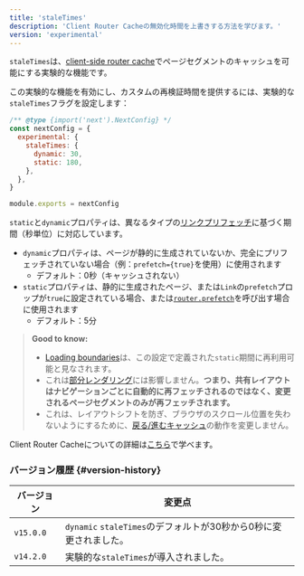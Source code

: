 ```yaml
---
title: 'staleTimes'
description: 'Client Router Cacheの無効化時間を上書きする方法を学びます。'
version: 'experimental'
---
```


`staleTimes`は、[client-side router cache](/docs/app/building-your-application/caching#client-side-router-cache)でページセグメントのキャッシュを可能にする実験的な機能です。

この実験的な機能を有効にし、カスタムの再検証時間を提供するには、実験的な`staleTimes`フラグを設定します：

```js title="next.config.js"
/** @type {import('next').NextConfig} */
const nextConfig = {
  experimental: {
    staleTimes: {
      dynamic: 30,
      static: 180,
    },
  },
}

module.exports = nextConfig
```

`static`と`dynamic`プロパティは、異なるタイプの[リンクプリフェッチ](/docs/app/api-reference/components/link#prefetch)に基づく期間（秒単位）に対応しています。

- `dynamic`プロパティは、ページが静的に生成されていないか、完全にプリフェッチされていない場合（例：`prefetch={true}`を使用）に使用されます
  - デフォルト：0秒（キャッシュされない）
- `static`プロパティは、静的に生成されたページ、または`Link`の`prefetch`プロップが`true`に設定されている場合、または[`router.prefetch`](/docs/app/building-your-application/caching#routerprefetch)を呼び出す場合に使用されます
  - デフォルト：5分

> **Good to know:**
>
> - [Loading boundaries](/docs/app/api-reference/file-conventions/loading)は、この設定で定義された`static`期間に再利用可能と見なされます。
> - これは[部分レンダリング](/docs/app/building-your-application/routing/linking-and-navigating#4-partial-rendering)には影響しません。**つまり、共有レイアウトはナビゲーションごとに自動的に再フェッチされるのではなく、変更されるページセグメントのみが再フェッチされます。**
> - これは、レイアウトシフトを防ぎ、ブラウザのスクロール位置を失わないようにするために、[戻る/進むキャッシュ](/docs/app/building-your-application/caching#client-side-router-cache)の動作を変更しません。

Client Router Cacheについての詳細は[こちら](/docs/app/building-your-application/caching#client-side-router-cache)で学べます。

### バージョン履歴 {#version-history}

| バージョン | 変更点                                                            |
| ---------- | ----------------------------------------------------------------- |
| `v15.0.0`  | `dynamic` `staleTimes`のデフォルトが30秒から0秒に変更されました。 |
| `v14.2.0`  | 実験的な`staleTimes`が導入されました。                            |
